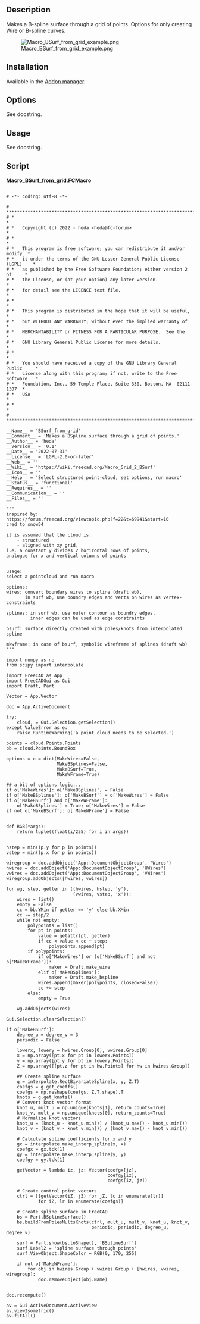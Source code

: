 <languages/>

<div lang="en" dir="ltr" class="mw-content-ltr">
{{Macro
|Name=BSurf_from_grid
|Description=Makes a B-spline surface through a grid of points.
|Author=heda
|Version=0.1
|Date=2022-07-31
}}
</div>

<div lang="en" dir="ltr" class="mw-content-ltr">
==Description==
</div>

<div lang="en" dir="ltr" class="mw-content-ltr">
Makes a B-spline surface through a grid of points. Options for only creating Wire or B-spline curves.
</div>

[[File:Macro_BSurf_from_grid_example.png]]
<div lang="en" dir="ltr" class="mw-content-ltr">
{{Caption|Macro BSurf from grid}}
</div>

<div lang="en" dir="ltr" class="mw-content-ltr">
== Installation ==
</div>

<div lang="en" dir="ltr" class="mw-content-ltr">
Available in the [[Std_AddonMgr|Addon manager]].
</div>

<div lang="en" dir="ltr" class="mw-content-ltr">
== Options ==
</div>

<div lang="en" dir="ltr" class="mw-content-ltr">
See docstring.
</div>

<div lang="en" dir="ltr" class="mw-content-ltr">
== Usage ==
</div>

<div lang="en" dir="ltr" class="mw-content-ltr">
See docstring.
</div>

<div lang="en" dir="ltr" class="mw-content-ltr">
==Script==
</div>


'''Macro_BSurf_from_grid.FCMacro'''

<!--DO NOT CHANGE THE <pre> </pre> TAG, code contains pipe or space character which breaks the wiki macro-->
<pre>

# -*- coding: utf-8 -*-

# ***************************************************************************
# *                                                                         *
# *   Copyright (c) 2022 - heda <heda@fc-forum>                             *
# *                                                                         *
# *   This program is free software; you can redistribute it and/or modify  *
# *   it under the terms of the GNU Lesser General Public License (LGPL)    *
# *   as published by the Free Software Foundation; either version 2 of     *
# *   the License, or (at your option) any later version.                   *
# *   for detail see the LICENCE text file.                                 *
# *                                                                         *
# *   This program is distributed in the hope that it will be useful,       *
# *   but WITHOUT ANY WARRANTY; without even the implied warranty of        *
# *   MERCHANTABILITY or FITNESS FOR A PARTICULAR PURPOSE.  See the         *
# *   GNU Library General Public License for more details.                  *
# *                                                                         *
# *   You should have received a copy of the GNU Library General Public     *
# *   License along with this program; if not, write to the Free Software   *
# *   Foundation, Inc., 59 Temple Place, Suite 330, Boston, MA  02111-1307  *
# *   USA                                                                   *
# *                                                                         *
# ***************************************************************************

__Name__ = 'BSurf_from_grid'
__Comment__ = 'Makes a BSpline surface through a grid of points.'
__Author__ = 'heda'
__Version__ = '0.1'
__Date__ = '2022-07-31'
__License__ = 'LGPL-2.0-or-later'
__Web__ = ''
__Wiki__ = 'https://wiki.freecad.org/Macro_Grid_2_BSurf'
__Icon__ = ''
__Help__ = 'Select structured point-cloud, set options, run macro'
__Status__ = 'functional'
__Requires__ = ''
__Communication__ = ''
__Files__ = ''

"""
inspired by:
https://forum.freecad.org/viewtopic.php?f=22&t=69941&start=10
cred to snow54

it is assumed that the cloud is:
    - structured
    - aligned with xy grid,
i.e. a constant y divides 2 horizontal rows of points,
analogue for x and vertical columns of points


usage:
select a pointcloud and run macro    

options:
wires: convert boundary wires to spline (draft wb),
       in surf wb, use boundry edges and verts on wires as vertex-constraints

splines: in surf wb, use outer contour as boundry edges,
         inner edges can be used as edge constraints

bsurf: surface directly created with poles/knots from interpolated spline

mkwframe: in case of bsurf, symbolic wireframe of splines (draft wb)
"""

import numpy as np
from scipy import interpolate

import FreeCAD as App
import FreeCADGui as Gui
import Draft, Part

Vector = App.Vector

doc = App.ActiveDocument

try:
    cloud, = Gui.Selection.getSelection()
except ValueError as e:
    raise RuntimeWarning('a point cloud needs to be selected.')

points = cloud.Points.Points
bb = cloud.Points.BoundBox

options = o = dict(MakeWires=False,
                   MakeBSplines=False,
                   MakeBSurf=True,
                   MakeWFrame=True)

## a bit of options logic...
if o['MakeWires']: o['MakeBSplines'] = False
if o['MakeBSplines']: o['MakeBSurf'] = o['MakeWires'] = False
if o['MakeBSurf'] and o['MakeWFrame']:
    o['MakeBSplines'] = True; o['MakeWires'] = False
if not o['MakeBSurf']: o['MakeWFrame'] = False


def RGB(*args):
    return tuple((float(i/255) for i in args))


hstep = min((p.y for p in points))
vstep = min((p.x for p in points))

wiregroup = doc.addObject('App::DocumentObjectGroup', 'Wires')
hwires = doc.addObject('App::DocumentObjectGroup', 'HWires')
vwires = doc.addObject('App::DocumentObjectGroup', 'VWires')
wiregroup.addObjects([hwires, vwires])

for wg, step, getter in ((hwires, hstep, 'y'),
                         (vwires, vstep, 'x')):
    wires = list()
    empty = False
    cc = bb.YMin if getter == 'y' else bb.XMin
    cc -= step/2
    while not empty:
        polypoints = list()
        for pt in points:
            value = getattr(pt, getter)
            if cc < value < cc + step:
                polypoints.append(pt)
        if polypoints:
            if o['MakeWires'] or (o['MakeBSurf'] and not o['MakeWFrame']):
                maker = Draft.make_wire
            elif o['MakeBSplines']:
                maker = Draft.make_bspline
            wires.append(maker(polypoints, closed=False))
            cc += step
        else:
            empty = True

    wg.addObjects(wires)

Gui.Selection.clearSelection()

if o['MakeBSurf']:
    degree_u = degree_v = 3
    periodic = False

    lowerx, lowery = hwires.Group[0], vwires.Group[0]
    x = np.array([pt.x for pt in lowerx.Points])
    y = np.array([pt.y for pt in lowery.Points])
    Z = np.array([[pt.z for pt in hw.Points] for hw in hwires.Group])

    ## Create spline surface
    g = interpolate.RectBivariateSpline(x, y, Z.T)
    coefgs = g.get_coeffs()
    coefgs = np.reshape(coefgs, Z.T.shape).T
    knots = g.get_knots()
    # Convert knot vector format
    knot_u, mult_u = np.unique(knots[1], return_counts=True)
    knot_v, mult_v = np.unique(knots[0], return_counts=True)
    # Normalize knot vectors
    knot_u = (knot_u - knot_u.min()) / (knot_u.max() - knot_u.min())
    knot_v = (knot_v - knot_v.min()) / (knot_v.max() - knot_v.min())
    
    # Calculate spline coefficients for x and y
    gx = interpolate.make_interp_spline(x, x)
    coefgx = gx.tck[1]
    gy = interpolate.make_interp_spline(y, y)
    coefgy = gy.tck[1]

    getVector = lambda iz, jz: Vector(coefgx[jz],
                                      coefgy[iz],
                                      coefgs[iz, jz])

    # Create control point vectors
    ctrl = [[getVector(iZ, jZ) for jZ, lc in enumerate(lr)]
            for iZ, lr in enumerate(coefgs)]
    
    # Create spline surface in FreeCAD
    bs = Part.BSplineSurface()
    bs.buildFromPolesMultsKnots(ctrl, mult_u, mult_v, knot_u, knot_v,
                                periodic, periodic, degree_u, degree_v)
    
    surf = Part.show(bs.toShape(), 'BSplineSurf')
    surf.Label2 = 'spline surface through points'
    surf.ViewObject.ShapeColor = RGB(0, 170, 255)

    if not o['MakeWFrame']:
        for obj in hwires.Group + vwires.Group + [hwires, vwires, wiregroup]:
            doc.removeObject(obj.Name)


doc.recompute()

av = Gui.ActiveDocument.ActiveView
av.viewIsometric()
av.fitAll()

</pre>